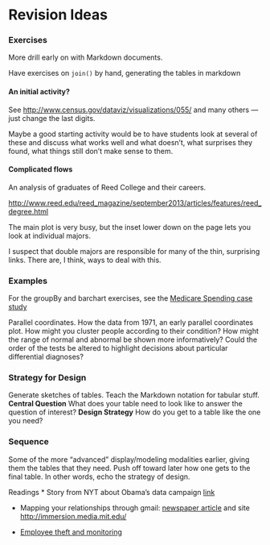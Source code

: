 Revision Ideas
========================

### Exercises

More drill early on with Markdown documents.

Have exercises on `join()` by hand, generating the tables in markdown

#### An initial activity?
See <http://www.census.gov/dataviz/visualizations/055/>
and many others --- just change the last digits.

Maybe a good starting activity would be to have students look at several of these and discuss what works well and what doesn't, what surprises they found, what things still don't make sense to them.

#### Complicated flows

An analysis of graduates of Reed College and their careers. 

<http://www.reed.edu/reed_magazine/september2013/articles/features/reed_degree.html>

The main plot is very busy, but the inset lower down on the page lets you look at individual majors.

I suspect that double majors are responsible for many of the thin, surprising links.  There are, I think, ways to deal with this.


### Examples

For the groupBy and barchart exercises, see the [Medicare Spending case study](../CaseStudies/MedicareSpending/notes.html)

Parallel coordinates.  How the data from 1971, an early parallel coordinates plot.  How might you cluster people according to their condition?  How might the range of normal and abnormal be shown more informatively?  Could the order of the tests be altered to highlight decisions about particular differential diagnoses? 

### Strategy for Design

Generate sketches of tables.  Teach the Markdown notation for tabular stuff.  **Central Question** What does your table need to look like to answer the question of interest?  **Design Strategy** How do you get to a table like the one you need?

### Sequence

Some of the more "advanced" display/modeling modalities earlier, giving them the tables that they need.  Push off toward later how one gets to the final table.  In other words, echo the strategy of design.

Readings
* Story from NYT about Obama's data campaign [link](http://www.nytimes.com/2013/06/23/magazine/the-obama-campaigns-digital-masterminds-cash-in.html?src=recg)

* Mapping your relationships through gmail: [newspaper article](http://www.boston.com/2013/06/29/SZbsH6c8tiKtdCxTdl5TWM/singlepage.html) and site <http://immersion.media.mit.edu/>

* [Employee theft and monitoring](http://bits.blogs.nytimes.com/2013/08/26/how-surveillance-changes-behavior-a-restaurant-workers-case-study/?hpw)
